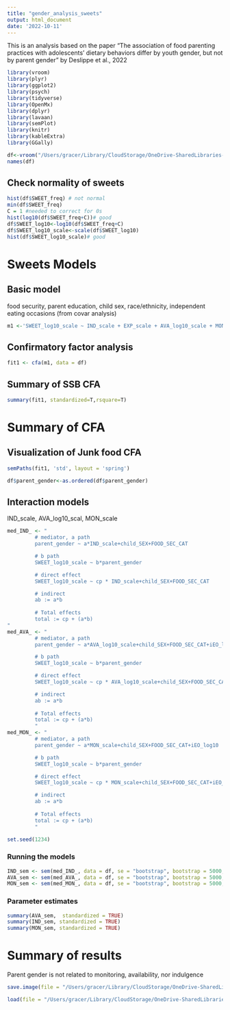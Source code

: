 ```yaml
---
title: "gender_analysis_sweets"
output: html_document
date: '2022-10-11'
---
```


This is an analysis based on the paper "The association of food parenting practices with adolescents’ dietary
behaviors differ by youth gender, but not by parent gender" by Deslippe et al., 2022

```r
library(vroom)
library(plyr)
library(ggplot2)
library(psych)
library(tidyverse)
library(OpenMx)
library(dplyr)
library(lavaan)
library(semPlot)
library(knitr)
library(kableExtra)
library(GGally)
```

```r
df<-vroom("/Users/gracer/Library/CloudStorage/OneDrive-SharedLibraries-UniversityofWyoming/M2AENAD Lab - Documents/RESEARCH/multi-state/data/final_df.csv")
names(df)
```
## Check normality of sweets
```r
hist(df$SWEET_freq) # not normal
min(df$SWEET_freq)
C = 1 #needed to correct for 0s
hist(log10(df$SWEET_freq+C))# good
df$SWEET_log10<-log10(df$SWEET_freq+C)
df$SWEET_log10_scale<-scale(df$SWEET_log10)
hist(df$SWEET_log10_scale)# good
```

# Sweets Models
## Basic model
food security, parent education, child sex, race/ethnicity, independent eating occasions (from covar analysis)
```r
m1 <-'SWEET_log10_scale ~ IND_scale + EXP_scale + AVA_log10_scale + MON_scale + AUT_sqrt_scale + MOD_log10_scale + parent_gender  + RACE_ETH + child_SEX + parent_ED + FOOD_SEC_CAT + iEO_log10'
```

## Confirmatory factor analysis 
```r
fit1 <- cfa(m1, data = df)
```

## Summary of SSB CFA
```r
summary(fit1, standardized=T,rsquare=T)
```
# Summary of CFA

## Visualization of Junk food CFA
```r
semPaths(fit1, 'std', layout = 'spring')
```
```r
df$parent_gender<-as.ordered(df$parent_gender)
```

## Interaction models
IND_scale, AVA_log10_scal, MON_scale
```r
med_IND_ <- "
         # mediator, a path
         parent_gender ~ a*IND_scale+child_SEX+FOOD_SEC_CAT

         # b path
         SWEET_log10_scale ~ b*parent_gender

         # direct effect 
         SWEET_log10_scale ~ cp * IND_scale+child_SEX+FOOD_SEC_CAT

         # indirect 
         ab := a*b
         
         # Total effects
         total := cp + (a*b)
"
med_AVA_ <- "
         # mediator, a path
         parent_gender ~ a*AVA_log10_scale+child_SEX+FOOD_SEC_CAT+iEO_log10

         # b path
         SWEET_log10_scale ~ b*parent_gender

         # direct effect 
         SWEET_log10_scale ~ cp * AVA_log10_scale+child_SEX+FOOD_SEC_CAT+iEO_log10

         # indirect 
         ab := a*b
         
         # Total effects
         total := cp + (a*b)
         "
med_MON_ <- "
         # mediator, a path
         parent_gender ~ a*MON_scale+child_SEX+FOOD_SEC_CAT+iEO_log10

         # b path
         SWEET_log10_scale ~ b*parent_gender

         # direct effect 
         SWEET_log10_scale ~ cp * MON_scale+child_SEX+FOOD_SEC_CAT+iEO_log10

         # indirect 
         ab := a*b
         
         # Total effects
         total := cp + (a*b)
         "


```



```r
set.seed(1234)
```

### Running the models
```r
IND_sem <- sem(med_IND_, data = df, se = "bootstrap", bootstrap = 5000, estimator = "DWLS")
AVA_sem <- sem(med_AVA_, data = df, se = "bootstrap", bootstrap = 5000, estimator = "DWLS")
MON_sem <- sem(med_MON_, data = df, se = "bootstrap", bootstrap = 5000, estimator = "DWLS")
```

### Parameter estimates 
```r
summary(AVA_sem,  standardized = TRUE) 
summary(IND_sem, standardized = TRUE) 
summary(MON_sem, standardized = TRUE) 
```



# Summary of results
Parent gender is not related to monitoring, availability, nor indulgence

```r
save.image(file = "/Users/gracer/Library/CloudStorage/OneDrive-SharedLibraries-UniversityofWyoming/M2AENAD Lab - Documents/RESEARCH/multi-state/data/Sweetanalysis.RData")
```

```r
load(file = "/Users/gracer/Library/CloudStorage/OneDrive-SharedLibraries-UniversityofWyoming/M2AENAD Lab - Documents/RESEARCH/multi-state/data/Sweetanalysis.RData")
```

